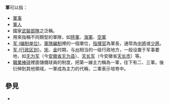 '''軍'''可以指：

*[[軍事|軍事]]
*[[軍人|軍人]]
*國家[[武裝部隊|武裝部隊]]之泛稱。
*用來指稱不同類型的軍隊，如[[陸軍|陸軍]]、[[海軍|海軍]]、[[空軍|空軍]]
*[[军_(编制单位)|军 (编制单位)]]，[[軍隊編制|軍隊編制]]裡的一個單位，[[指揮官|指揮官]]為軍長，通常為[[中將|中將]]或[[少將|少將]]。
*[[军_(行政区划)|军 (行政区划)]]，[[宋|宋]]、[[金|金]]时期，与[[州|州]]相当的一级行政地方，一般设置于军事要地，如[[无为军|无为军]]（今[[安徽省|安徽省]][[无为县|无为县]]）、[[天长军|天长军]]（今安徽省[[天长市|天长市]]）等。
*[[職業棒球|職業棒球]]裡面儲備球員的制度，把第一線主力稱為一軍，往下有二、三軍。後衍伸到其他領域，一軍成為主力的代稱，二軍表示培育中。

== 參見 ==
* {{Lookfrom}}

{{disambig|Cat=一字消歧义|J}}
